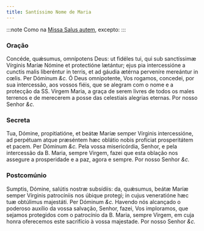 ```yaml
---
title: Santíssimo Nome de Maria
---
```


:::note
Como na [Missa Salus autem](../comum/8muitosmartires3), excepto:
:::

### Oração

<div class="grid grid-cols-2 gap-5">
  <span class="text-justify">
    Concéde, quǽsumus, omnípotens Deus: ut fidéles tui, qui sub sanctíssimæ
    Vírginis Maríæ Nómine et protectióne lætántur; ejus pia intercessióne a
    cunctis malis liberéntur in terris, et ad gáudia ætérna perveníre mereántur
    in cœlis. Per Dóminum <em>&c.</em>
  </span>
  <span class="text-justify">
    Ó Deus omnipotente, Vos rogamos, concedei, por sua intercessão, aos vossos
    fiéis, que se alegram com o nome e a protecção da SS. Virgem Maria, a graça
    de serem livres de todos os males terrenos e de merecerem a posse das
    celestiais alegrias eternas. Por nosso Senhor <em>&c.</em>
  </span>
</div>

### Secreta

<div class="grid grid-cols-2 gap-5">
  <span class="text-justify">
    Tua, Dómine, propitiatióne, et beátæ Maríæ semper Vírginis intercessióne, ad
    perpétuam atque præséntem hæc oblátio nobis profíciat prosperitátem et
    pacem. Per Dóminum <em>&c.</em>
  </span>
  <span class="text-justify">
    Pela vossa misericórdia, Senhor, e pela intercessão da B. Maria, sempre
    Virgem, fazei que esta oblação nos assegure a prosperidade e a paz, agora e
    sempre. Por nosso Senhor <em>&c.</em>
  </span>
</div>

### Postcomúnio

<div class="grid grid-cols-2 gap-5">
  <span class="text-justify">
    Sumptis, Dómine, salútis nostræ subsídiis: da, quǽsumus, beátæ Maríæ semper
    Vírginis patrocíniis nos úbique protegi; in cujus veneratióne hæc tuæ
    obtúlimus majestáti. Per Dóminum <em>&c.</em>
  </span>
  <span class="text-justify">
    Havendo nós alcançado o poderoso auxílio da vossa salvação, Senhor, fazei,
    Vos imploramos, que sejamos protegidos com o patrocínio da B. Maria, sempre
    Virgem, em cuja honra oferecemos este sacrifício à vossa majestade. Por
    nosso Senhor <em>&c.</em>
  </span>
</div>
